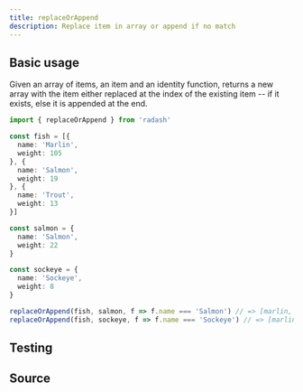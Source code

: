 ```yaml
---
title: replaceOrAppend
description: Replace item in array or append if no match
---
```



## Basic usage

Given an array of items, an item and an identity function, returns a new array with the item either replaced at the index of the existing item -- if it exists, else it is appended at the end.

```ts
import { replaceOrAppend } from 'radash'

const fish = [{
  name: 'Marlin',
  weight: 105
}, {
  name: 'Salmon',
  weight: 19
}, {
  name: 'Trout',
  weight: 13
}]

const salmon = {
  name: 'Salmon',
  weight: 22
}

const sockeye = {
  name: 'Sockeye',
  weight: 8
}

replaceOrAppend(fish, salmon, f => f.name === 'Salmon') // => [marlin, salmon (weight:22), trout]
replaceOrAppend(fish, sockeye, f => f.name === 'Sockeye') // => [marlin, salmon, trout, sockeye]
```

## Testing

<TestingLinkAndPreview module="array" func="replaceOrAppend" />

## Source

<SourceLinkAndPreview module="array" func="replaceOrAppend" />
